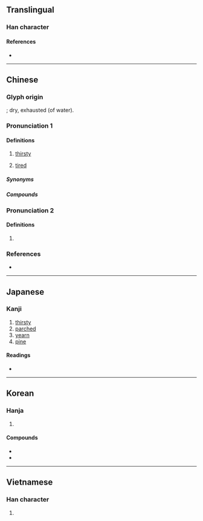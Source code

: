 {{also|渇}}
{{character info}}
==Translingual==

===Han character===
{{Han char|rn=85|rad=水|as=09|sn=12|four=36127|canj=EAPV|ids=⿰氵曷}}

====References====
* {{Han ref|kx=0635.090|dkj=17788|dj=1042.070|hdz=31676.040|uh=6E34|ud=28212|bh=B4F7|bd=46327}}

----

==Chinese==
{{zh-forms}}

===Glyph origin===
{{Han etym}}
{{Han compound|氵|曷|t1=water|c1=s|c2=p|ls=psc}}; dry, exhausted (of water).

===Pronunciation 1===
{{zh-pron
|m=kě
|c=hot3
|h=pfs=hot
|md=kák
|mn=khoah/khat
|mn_note=khoah - vernacular; khat - literary
|mn-t=guah4
|w=4kheq
|ma=y
|mc=1
|oc=1,1
|cat=a
}}

====Definitions====
{{zh-hanzi}}

# [[thirsty]]
#: {{zh-x|口渴|thirsty}}
#: {{zh-x|渴望|to thirst/to long for}}
# {{lb|zh|dialectal Hakka}} [[tired]]

=====Synonyms=====
{{zh-dial}}
{{zh-dial|累}}

=====Compounds=====
{{zh-der|渴待|渴慕|渴念|渴盼|渴求|渴睡|渴望|頸渴|如饑如渴|口渴|悶悶渴渴|思賢如渴|思渴|怒猊渴驥|忍饑受渴|乾渴|叫渴|愛才若渴|如饑似渴|如飢似渴|盜泉寧渴|渴驥奔泉|渴仰|求才若渴|渴澤|消渴症|渴而穿井|止渴飲鴆|望梅消渴|渴雨|求賢若渴|相如病渴|渴睡漢|渴欲|渴筆|渴懷|生津止渴|求賢如渴|渴想|焦渴|止渴|渴飲飢餐|渴烏|消渴|渴葬|止渴思梅|渴賞|望梅止渴|渴病|援溺振渴|解渴|說梅止渴|飢渴交迫|飢渴交攻|飢渴|臨渴穿井|臨渴掘井|飢餐渴飲|飲鴆止渴}}

===Pronunciation 2===
{{zh-pron
|m=jié
|c=kit3
|mc=2
|oc=n,2
|cat=v
}}

====Definitions====
{{zh-hanzi}}

# {{lb|zh|obsolete}} {{zh-alt-form|竭|to use up; to exhaust; to cause to dry up}}

===References===
* {{R:yue:mfccd}}

{{zh-cat|Beginning}}

----

==Japanese==
{{ja-kanji forms|渇|渴}}

===Kanji===
{{ja-kanji|grade=|rs=水09|shin=渇}}

# [[thirsty]]
# [[parched]]
# [[yearn]]
# [[pine]]

====Readings====
* {{ja-readings|on=かつ, かち, けつ, げち, かい|kun=かわ-く}}

----

==Korean==

===Hanja===
{{ko-hanja|목마르다|목마를|갈}}

# {{hanja form of|갈|[[thirsty]]}}

====Compounds====
* {{ko-l|갈증|[[thirst]]|渴症}}
* {{ko-l|갈망|a [[longing]]|渴望}}

----

==Vietnamese==

===Han character===
{{vi-readings|reading=khát, kiệt, hạt|rs=水09}}

# {{rfdef|vi|sort=水09}}